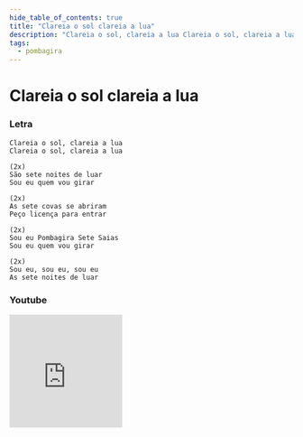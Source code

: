 ```yaml
---
hide_table_of_contents: true
title: "Clareia o sol clareia a lua"
description: "Clareia o sol, clareia a lua Clareia o sol, clareia a lua São sete noites de luar Sou eu quem vou girar As sete covas se abriram Peço licença para entrar Sou eu Pombagira Sete Saias Sou eu quem vou girar Sou eu, sou eu, sou eu As sete noites de luar"
tags:
  - pombagira
---
```


# Clareia o sol clareia a lua

### Letra

```text
Clareia o sol, clareia a lua
Clareia o sol, clareia a lua

(2x)
São sete noites de luar
Sou eu quem vou girar

(2x)
As sete covas se abriram
Peço licença para entrar

(2x)
Sou eu Pombagira Sete Saias
Sou eu quem vou girar

(2x)
Sou eu, sou eu, sou eu
As sete noites de luar
```

### Youtube

<iframe
  width="200"
  height="200"
  src="https://www.youtube.com/embed/-q8KFiCkVhE"
  title="YouTube video player"
  frameborder="0"
  allow="accelerometer; autoplay; clipboard-write; encrypted-media; gyroscope; picture-in-picture; web-share"
  referrerpolicy="strict-origin-when-cross-origin"
  allowfullscreen
></iframe>